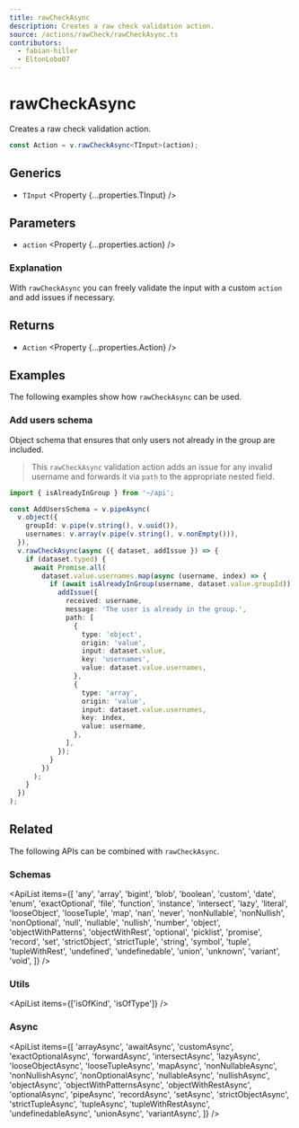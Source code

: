 ```yaml
---
title: rawCheckAsync
description: Creates a raw check validation action.
source: /actions/rawCheck/rawCheckAsync.ts
contributors:
  - fabian-hiller
  - EltonLobo07
---
```



# rawCheckAsync

Creates a raw check validation action.

```ts
const Action = v.rawCheckAsync<TInput>(action);
```

## Generics

- `TInput` <Property {...properties.TInput} />

## Parameters

- `action` <Property {...properties.action} />

### Explanation

With `rawCheckAsync` you can freely validate the input with a custom `action` and add issues if necessary.

## Returns

- `Action` <Property {...properties.Action} />

## Examples

The following examples show how `rawCheckAsync` can be used.

### Add users schema

Object schema that ensures that only users not already in the group are included.

> This `rawCheckAsync` validation action adds an issue for any invalid username and forwards it via `path` to the appropriate nested field.

```ts
import { isAlreadyInGroup } from '~/api';

const AddUsersSchema = v.pipeAsync(
  v.object({
    groupId: v.pipe(v.string(), v.uuid()),
    usernames: v.array(v.pipe(v.string(), v.nonEmpty())),
  }),
  v.rawCheckAsync(async ({ dataset, addIssue }) => {
    if (dataset.typed) {
      await Promise.all(
        dataset.value.usernames.map(async (username, index) => {
          if (await isAlreadyInGroup(username, dataset.value.groupId)) {
            addIssue({
              received: username,
              message: 'The user is already in the group.',
              path: [
                {
                  type: 'object',
                  origin: 'value',
                  input: dataset.value,
                  key: 'usernames',
                  value: dataset.value.usernames,
                },
                {
                  type: 'array',
                  origin: 'value',
                  input: dataset.value.usernames,
                  key: index,
                  value: username,
                },
              ],
            });
          }
        })
      );
    }
  })
);
```

## Related

The following APIs can be combined with `rawCheckAsync`.

### Schemas

<ApiList
  items={[
    'any',
    'array',
    'bigint',
    'blob',
    'boolean',
    'custom',
    'date',
    'enum',
    'exactOptional',
    'file',
    'function',
    'instance',
    'intersect',
    'lazy',
    'literal',
    'looseObject',
    'looseTuple',
    'map',
    'nan',
    'never',
    'nonNullable',
    'nonNullish',
    'nonOptional',
    'null',
    'nullable',
    'nullish',
    'number',
    'object',
    'objectWithPatterns',
    'objectWithRest',
    'optional',
    'picklist',
    'promise',
    'record',
    'set',
    'strictObject',
    'strictTuple',
    'string',
    'symbol',
    'tuple',
    'tupleWithRest',
    'undefined',
    'undefinedable',
    'union',
    'unknown',
    'variant',
    'void',
  ]}
/>

### Utils

<ApiList items={['isOfKind', 'isOfType']} />

### Async

<ApiList
  items={[
    'arrayAsync',
    'awaitAsync',
    'customAsync',
    'exactOptionalAsync',
    'forwardAsync',
    'intersectAsync',
    'lazyAsync',
    'looseObjectAsync',
    'looseTupleAsync',
    'mapAsync',
    'nonNullableAsync',
    'nonNullishAsync',
    'nonOptionalAsync',
    'nullableAsync',
    'nullishAsync',
    'objectAsync',
    'objectWithPatternsAsync',
    'objectWithRestAsync',
    'optionalAsync',
    'pipeAsync',
    'recordAsync',
    'setAsync',
    'strictObjectAsync',
    'strictTupleAsync',
    'tupleAsync',
    'tupleWithRestAsync',
    'undefinedableAsync',
    'unionAsync',
    'variantAsync',
  ]}
/>
